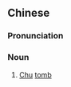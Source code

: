==Chinese==
{{zh-forms}}

===Pronunciation===
{{zh-pron
|m=chǔmù
|c=co2 mou6
|cat=n
}}

===Noun===
{{zh-noun}}

# [[Chu]] [[tomb]] {{gloss|tomb built during the state of Chu}}